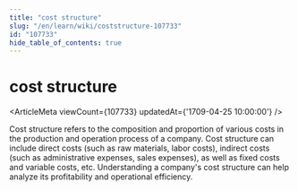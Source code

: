```yaml
---
title: "cost structure"
slug: "/en/learn/wiki/coststructure-107733"
id: "107733"
hide_table_of_contents: true
---
```



# cost structure

<ArticleMeta viewCount={107733} updatedAt={'1709-04-25 10:00:00'} />

Cost structure refers to the composition and proportion of various costs in the production and operation process of a company. Cost structure can include direct costs (such as raw materials, labor costs), indirect costs (such as administrative expenses, sales expenses), as well as fixed costs and variable costs, etc. Understanding a company's cost structure can help analyze its profitability and operational efficiency.
